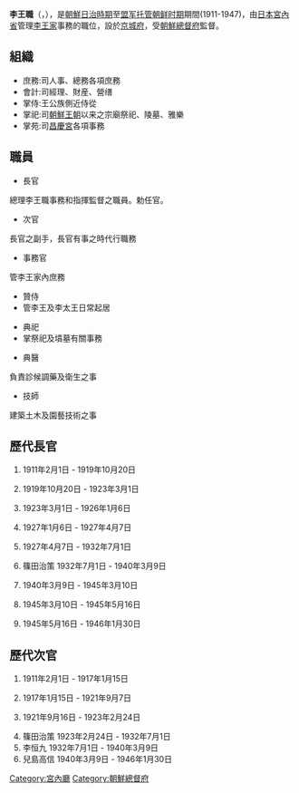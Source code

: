 {{unreferenced|time=2014-11-04T03:11:05+00:00}}
'''李王職'''（{{kor|k=이왕직|hanja=李王職|rm=Iwangjik}}，{{jpn|j=李王職|hg=りおうしき|rm=Ri Ōshoku}}），是[[朝鮮日治時期|朝鮮日治時期]]至[[盟军托管朝鲜时期|盟军托管朝鲜时期]]期間(1911-1947)，由[[日本|日本]][[宮內省|宮內省]]管理[[李王家|李王家]]事務的職位，設於[[京城府|京城府]]，受[[朝鮮總督府|朝鮮總督府]]監督。

==組織==
*庶務:司人事、總務各項庶務
*會計:司經理、財産、營缮
*掌侍:王公族側近侍從
*掌祀:司[[朝鮮王朝|朝鮮王朝]]以来之宗廟祭祀、陵墓、雅樂
*掌苑:司[[昌慶宮|昌慶宮]]各項事務

==職員==
*長官
總理李王職事務和指揮監督之職員。勅任官。

*次官
長官之副手，長官有事之時代行職務

*事務官
管李王家內庶務

*贊侍
*管李王及李太王日常起居

*典祀
*掌祭祀及墳墓有關事務

*典醫
負責診候調藥及衛生之事

*技師 
建築土木及園藝技術之事

==歷代長官==
#{{link-ko|閔丙奭|민병석}} 1911年2月1日 - 1919年10月20日
#{{link-ko|李載克|이재극}} 1919年10月20日 - 1923年3月1日
#{{link-ko|閔泳綺|민영기 (정치인)}} 1923年3月1日 - 1926年1月6日
#{{link-ja|篠田治策|篠田治策}} 1927年1月6日 - 1927年4月7日
#{{link-ko|韓昌洙|한창수}} 1927年4月7日 - 1932年7月1日
#篠田治策 1932年7月1日 - 1940年3月9日
#{{link-ko|李恒九|이항구}} 1940年3月9日 - 1945年3月10日
#{{link-ja|兒島高信|児島高信}} 1945年3月10日 - 1945年5月16日
#{{link-ko|張憲植|장헌식|張間憲植}} 1945年5月16日 - 1946年1月30日

==歷代次官==
#{{link-ja|小宮三保松|小宮三保松}} 1911年2月1日 - 1917年1月15日
#{{link-ja|國分象太郎|国分象太郎}} 1917年1月15日 - 1921年9月7日
#{{link-ja|上林敬次郎|上林敬次郎}} 1921年9月16日 - 1923年2月24日
#篠田治策 1923年2月24日 - 1932年7月1日
#李恒九 1932年7月1日 - 1940年3月9日
#兒島高信 1940年3月9日 - 1946年1月30日

{{朝鮮總督府}}
[[Category:宮內廳|Category:宮內廳]]
[[Category:朝鮮總督府|Category:朝鮮總督府]]
